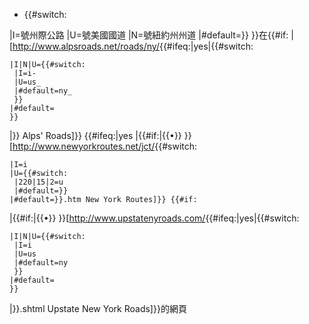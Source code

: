 *{{#switch:{{{type}}}
|I={{{route}}}{{{suf|}}}號州際公路
|U={{{route}}}{{{suf|}}}號美國國道
|N={{{route}}}{{{suf|}}}號紐約州州道
|#default={{{display|{{PAGENAME}}}}}
}}在{{#if:{{{alps|}}}
|[http://www.alpsroads.net/roads/ny/{{#ifeq:{{{alps|}}}|yes|{{#switch:{{{type}}}
 |I|N|U={{#switch:{{{type}}}
  |I=i-
  |U=us_
  |#default=ny_
  }}{{{route}}}{{lc:{{{suf|}}}}}
 |#default=
 }}
|{{{alps}}}}} Alps' Roads]}}<!--

-->{{#ifeq:{{{nyroutes|}}}|yes
|{{#if:{{{alps|}}}|{{•}}&#32;}}[http://www.newyorkroutes.net/jct/{{padleft:{{{route}}}|3|0}}{{lc:{{{suf|}}}}}{{#switch:{{{type}}}
 |I=i
 |U={{#switch:{{{route}}}
  |220|15|2=u
  |#default=}}
 |#default=}}.htm New York Routes]}}<!--

-->{{#if:{{{unyrds|}}}
|{{#if:{{{alps|}}}{{{nyroutes|}}}{{{termini|}}}|{{•}}&#32;}}[http://www.upstatenyroads.com/{{#ifeq:{{{unyrds|}}}|yes|{{#switch:{{{type}}}
 |I|N|U={{#switch:{{{type}}}
  |I=i
  |U=us
  |#default=ny
  }}{{{route}}}{{lc:{{{suf|}}}}}
 |#default=
 }}
|{{{unyrds}}}}}.shtml Upstate New York Roads]}}的網頁<noinclude>
{{Documentation}}</noinclude>